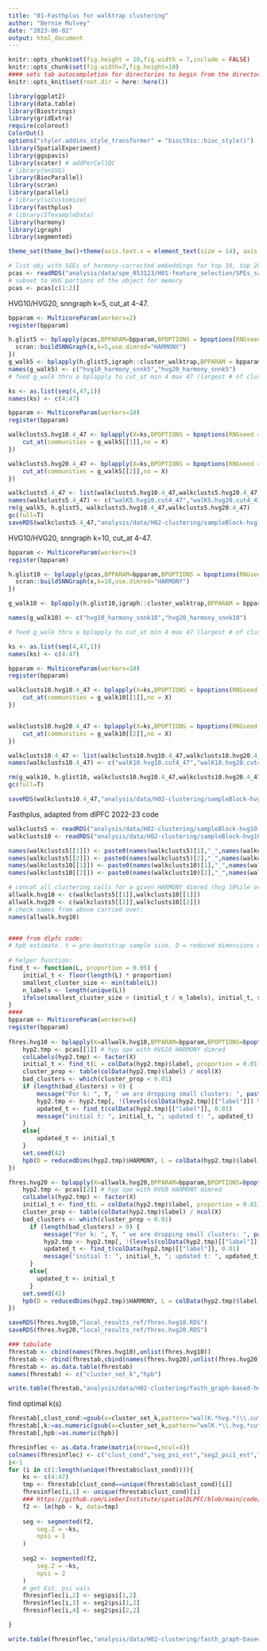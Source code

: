 ```yaml
---
title: "01-Fasthplus for walktrap clustering"
author: "Bernie Mulvey"
date: "2023-06-02"
output: html_document
---
```


```r
knitr::opts_chunk$set(fig.height = 10,fig.width = 7,include = FALSE)
knitr::opts_chunk$set(fig.width=7,fig.height=10)
#### sets tab autocompletion for directories to begin from the directory containing the .Rproj session, instead of the script's directory if different
knitr::opts_knit$set(root.dir = here::here())

library(ggplot2)
library(data.table)
library(Biostrings)
library(gridExtra)
require(colorout)
ColorOut()
options("styler.addins_style_transformer" = "biocthis::bioc_style()")
library(SpatialExperiment)
library(ggspavis)
library(scater) # addPerCellQC
# library(nnSVG)
library(BiocParallel)
library(scran)
library(parallel)
# library(scCustomize)
library(fasthplus)
# library(STexampleData)
library(harmony)
library(igraph)
library(segmented)

theme_set(theme_bw()+theme(axis.text.x = element_text(size = 14), axis.title.x = element_text(size = 16), axis.text.y = element_text(size = 14), axis.title.y = element_text(size =16), plot.title = element_text(size = 20,hjust=0.5), strip.text = element_text(size=18), legend.text = element_text(size=10), legend.title = element_text(size=11,hjust=0.5)))
```

```r
# list obj with SGEs of harmony-corrected embeddings for top 10, top 20%ile HVGs
pcas <- readRDS("analysis/data/spe_053123/H01-feature_selection/SPEs_sampleBlock-hvgs-10or20pctile_nnsvg10or20pctile_Harmony-PCA-UMAP.RDS")
# subset to HVG portions of the object for memory
pcas <- pcas[c(1:2)]
```


HVG10/HVG20, snngraph k=5, cut_at 4-47.
```r
bpparam <- MulticoreParam(workers=2)
register(bpparam)

h.glist5 <- bplapply(pcas,BPPARAM=bpparam,BPOPTIONS = bpoptions(RNGseed = 42),FUN=function(x){
  scran::buildSNNGraph(x,k=5,use.dimred="HARMONY")
})
g_walk5 <- bplapply(h.glist5,igraph::cluster_walktrap,BPPARAM = bpparam,BPOPTIONS = bpoptions(RNGseed = 42))
names(g_walk5) <- c("hvg10_harmony_snnk5","hvg20_harmony_snnk5")
# feed g_walk thru a bplapply to cut_at min 4 max 47 (largest # of clusters detected with SNN k=5 or k=10 and HVG 10 or 20%ile) thru bpmapply

ks <- as.list(seq(4,47,1))
names(ks) <- c(4:47)

bpparam <- MulticoreParam(workers=10)
register(bpparam)

walkclusts5.hvg10.4_47 <- bplapply(X=ks,BPOPTIONS = bpoptions(RNGseed = 42),BPPARAM=bpparam,FUN=function(X){
    cut_at(communities = g_walk5[[1]],no = X)
})

walkclusts5.hvg20.4_47 <- bplapply(X=ks,BPOPTIONS = bpoptions(RNGseed = 42),BPPARAM=bpparam,FUN=function(X){
    cut_at(communities = g_walk5[[2]],no = X)
})

walkclusts5.4_47 <- list(walkclusts5.hvg10.4_47,walkclusts5.hvg20.4_47)
names(walkclusts5.4_47) <- c("walK5.hvg10.cut4_47","walK5.hvg20.cut4_47")
rm(g_walk5, h.glist5, walkclusts5.hvg10.4_47,walkclusts5.hvg20.4_47)
gc(full=T)
saveRDS(walkclusts5.4_47,"analysis/data/H02-clustering/sampleBlock-hvg10-20_harmonySampleBlock-walktrap-SNNk5_cutAt4-47.RDS")
```

HVG10/HVG20, snngraph k=10, cut_at 4-47.
```r
bpparam <- MulticoreParam(workers=2)
register(bpparam)

h.glist10 <- bplapply(pcas,BPPARAM=bpparam,BPOPTIONS = bpoptions(RNGseed = 42),FUN=function(x){
  scran::buildSNNGraph(x,k=10,use.dimred="HARMONY")
})

g_walk10 <- bplapply(h.glist10,igraph::cluster_walktrap,BPPARAM = bpparam,BPOPTIONS = bpoptions(RNGseed = 42))

names(g_walk10) <- c("hvg10_harmony_snnk10","hvg20_harmony_snnk10")

# feed g_walk thru a bplapply to cut_at min 4 max 47 (largest # of clusters detected with SNN k=5 or k=10 and HVG 10 or 20%ile) thru bpmapply

ks <- as.list(seq(4,47,1))
names(ks) <- c(4:47)

bpparam <- MulticoreParam(workers=10)
register(bpparam)

walkclusts10.hvg10.4_47 <- bplapply(X=ks,BPOPTIONS = bpoptions(RNGseed = 42),BPPARAM=bpparam,FUN=function(X){
    cut_at(communities = g_walk10[[1]],no = X)
})


walkclusts10.hvg20.4_47 <- bplapply(X=ks,BPOPTIONS = bpoptions(RNGseed = 42),BPPARAM=bpparam,FUN=function(X){
    cut_at(communities = g_walk10[[2]],no = X)
})

walkclusts10.4_47 <- list(walkclusts10.hvg10.4_47,walkclusts10.hvg20.4_47)
names(walkclusts10.4_47) <- c("walK10.hvg10.cut4_47","walK10.hvg20.cut4_47")

rm(g_walk10, h.glist10, walkclusts10.hvg10.4_47,walkclusts10.hvg20.4_47)
gc(full=T)

saveRDS(walkclusts10.4_47,"analysis/data/H02-clustering/sampleBlock-hvg10-20_harmonySampleBlock-walktrap-SNNk10_cutAt4-47.RDS")
```

Fasthplus, adapted from dlPFC 2022-23 code
```r
walkclusts5 <- readRDS("analysis/data/H02-clustering/sampleBlock-hvg10-20_harmonyBrnumBlock-walktrap-SNNk5_cutAt4-47.RDS")
walkclusts10 <- readRDS("analysis/data/H02-clustering/sampleBlock-hvg10-20_harmonyBrnumBlock-walktrap-SNNk10_cutAt4-47.RDS")

names(walkclusts5[[1]]) <- paste0(names(walkclusts5)[1],"_",names(walkclusts5[[1]]))
names(walkclusts5[[2]]) <- paste0(names(walkclusts5)[2],"_",names(walkclusts5[[2]]))
names(walkclusts10[[1]]) <- paste0(names(walkclusts10)[1],"_",names(walkclusts10[[1]]))
names(walkclusts10[[2]]) <- paste0(names(walkclusts10)[2],"_",names(walkclusts10[[2]]))

# concat all clustering calls for a given HARMONY dimred (hvg 10%ile or 20%ile)
allwalk.hvg10 <- c(walkclusts5[[1]],walkclusts10[[1]])
allwalk.hvg20 <- c(walkclusts5[[2]],walkclusts10[[2]])
# check names from above carried over:
names(allwalk.hvg10)


#### from dlpfc code:
# hpb estimate. t = pre-bootstrap sample size, D = reduced dimensions matrix, L = cluster labels, r = number of bootstrap iterations
  
# helper function:
find_t <- function(L, proportion = 0.05) {
    initial_t <- floor(length(L) * proportion)
    smallest_cluster_size <- min(table(L))
    n_labels <- length(unique(L))
    ifelse(smallest_cluster_size > (initial_t / n_labels), initial_t, smallest_cluster_size * n_labels)
}
#### 
bpparam <- MulticoreParam(workers=6)
register(bpparam)
  
fhres.hvg10 <- bplapply(X=allwalk.hvg10,BPPARAM=bpparam,BPOPTIONS=bpoptions(RNGseed=42),function(X){
    hyp2.tmp <- pcas[[1]] # hyp spe with HVG10 HARMONY dimred
    colLabels(hyp2.tmp) <- factor(X)
    initial_t <- find_t(L = colData(hyp2.tmp)$label, proportion = 0.01)
    cluster_prop <- table(colData(hyp2.tmp)$label) / ncol(X)
    bad_clusters <- which(cluster_prop < 0.01)
    if (length(bad_clusters) > 0) {
        message("For k: ", Y, " we are dropping small clusters: ", paste(names(bad_clusters), collapse = ", "))
        hyp2.tmp <- hyp2.tmp[, !(levels(colData(hyp2.tmp)[["label"]]) %in% as.character(names(bad_clusters)))]
        updated_t <- find_t(colData(hyp2.tmp)[["label"]], 0.01)
        message("initial t: ", initial_t, "; updated t: ", updated_t)
    }
    else{
        updated_t <- initial_t
    }
    set.seed(42)
    hpb(D = reducedDims(hyp2.tmp)$HARMONY, L = colData(hyp2.tmp)$label, t = updated_t, r = 100)
})

fhres.hvg20 <- bplapply(X=allwalk.hvg20,BPPARAM=bpparam,BPOPTIONS=bpoptions(RNGseed=42),function(X){
    hyp2.tmp <- pcas[[2]] # hyp spe with HVG0 HARMONY dimred
    colLabels(hyp2.tmp) <- factor(X)
    initial_t <- find_t(L = colData(hyp2.tmp)$label, proportion = 0.01)
    cluster_prop <- table(colData(hyp2.tmp)$label) / ncol(X)
    bad_clusters <- which(cluster_prop < 0.01)
      if (length(bad_clusters) > 0) {
          message("For k: ", Y, " we are dropping small clusters: ", paste(names(bad_clusters), collapse = ", "))
          hyp2.tmp <- hyp2.tmp[, !(levels(colData(hyp2.tmp)[["label"]]) %in% as.character(names(bad_clusters)))]
          updated_t <- find_t(colData(hyp2.tmp)[["label"]], 0.01)
          message("initial t: ", initial_t, "; updated t: ", updated_t)
      }
      else{
        updated_t <- initial_t
      }
    set.seed(42)
    hpb(D = reducedDims(hyp2.tmp)$HARMONY, L = colData(hyp2.tmp)$label, t = updated_t, r = 100)
})

saveRDS(fhres.hvg10,"local_results_ref/fhres.hvg10.RDS")
saveRDS(fhres.hvg20,"local_results_ref/fhres.hvg20.RDS")

### tabulate
fhrestab <- cbind(names(fhres.hvg10),unlist(fhres.hvg10))
fhrestab <- rbind(fhrestab,cbind(names(fhres.hvg20),unlist(fhres.hvg20)))
fhrestab <- as.data.table(fhrestab)
names(fhrestab) <- c("cluster_set_k","hpb")

write.table(fhrestab,"analysis/data/H02-clustering/fasth_graph-based-hvg10-20_k4-47_results.txt",sep='\t',quote=F,row.names=F,col.names=T)
```

find optimal k(s)
```r
fhrestab[,clust_cond:=gsub(x=cluster_set_k,pattern="wal(K.*hvg.*)\\.cut.*$",replacement="\\1")]
fhrestab[,k:=as.numeric(gsub(x=cluster_set_k,pattern="walK.*\\.hvg.*cut.*_.*_(.*)$",replacement="\\1"))]
fhrestab[,hpb:=as.numeric(hpb)]

fhresinflec <- as.data.frame(matrix(nrow=4,ncol=4))
colnames(fhresinflec) <- c("clust_cond","seg_psi_est","seg2_psi1_est","seg2_psi2_est")
i<-1
for (i in c(1:length(unique(fhrestab$clust_cond)))){
    ks <- c(4:47)
    tmp <- fhrestab[clust_cond==unique(fhrestab$clust_cond)[i]]
    fhresinflec[i,1] <- unique(fhrestab$clust_cond)[i]
    ### https://github.com/LieberInstitute/spatialDLPFC/blob/main/code/analysis/06_fasthplus/02_segmented_inflection_point.R 
    f2 <- lm(hpb ~ k, data=tmp)
    
    seg <- segmented(f2,
        seg.Z = ~ks,
        npsi = 1
    )
    
    seg2 <- segmented(f2,
        seg.Z = ~ks,
        npsi = 2
    )
    # get Est. psi vals
    fhresinflec[i,2] <- seg$psi[1,2]
    fhresinflec[i,3] <- seg2$psi[1,2]
    fhresinflec[i,4] <- seg2$psi[2,2]

}

write.table(fhresinflec,"analysis/data/H02-clustering/fasth_graph-based-hvg10-20_k4-47_psivalests.txt")
```
